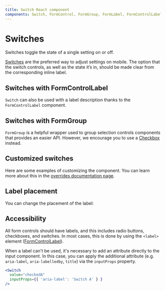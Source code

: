 ```yaml
---
title: Switch React component
components: Switch, FormControl, FormGroup, FormLabel, FormControlLabel
---
```



# Switches

<p className="description">Switches toggle the state of a single setting on or off.</p>

[Switches](https://material.io/design/components/selection-controls.html#switches) are the preferred way to adjust settings on mobile.
The option that the switch controls, as well as the state it’s in,
should be made clear from the corresponding inline label.

<Example path="Material-UI/switches/examples/Switches" />

## Switches with FormControlLabel

`Switch` can also be used with a label description thanks to the `FormControlLabel` component.

<Example path="Material-UI/switches/examples/SwitchLabels" />

## Switches with FormGroup

`FormGroup` is a helpful wrapper used to group selection controls components that provides an easier API.
However, we encourage you to use a [Checkbox](#checkboxes) instead.

<Example path="Material-UI/switches/examples/SwitchesGroup" />

## Customized switches

Here are some examples of customizing the component. You can learn more about this in the
[overrides documentation page](/customization/components/).

<Example path="Material-UI/switches/examples/CustomizedSwitches" />

## Label placement

You can change the placement of the label:

<Example path="Material-UI/switches/examples/FormControlLabelPosition" />

## Accessibility

All form controls should have labels, and this includes radio buttons, checkboxes, and switches. In most cases, this is done by using the `<label>` element ([FormControlLabel](/api/form-control-label/)).

When a label can't be used, it's necessary to add an attribute directly to the input component.
In this case, you can apply the additional attribute (e.g. `aria-label`, `aria-labelledby`, `title`) via the `inputProps` property.

```jsx
<Switch
  value="checkedA"
  inputProps={{ 'aria-label': 'Switch A' } }
/>
```
